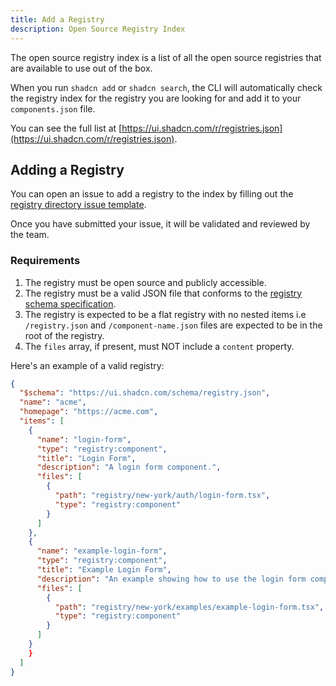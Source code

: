 ```yaml
---
title: Add a Registry
description: Open Source Registry Index
---
```


The open source registry index is a list of all the open source registries that are available to use out of the box.

When you run `shadcn add` or `shadcn search`, the CLI will automatically check the registry index for the registry you are looking for and add it to your `components.json` file.

You can see the full list at [https://ui.shadcn.com/r/registries.json](https://ui.shadcn.com/r/registries.json).

## Adding a Registry

You can open an issue to add a registry to the index by filling out the [registry directory issue template](https://github.com/jiaweing-ui/ui/issues/new?template=registry_directory.yml).

Once you have submitted your issue, it will be validated and reviewed by the team.

### Requirements

1. The registry must be open source and publicly accessible.
2. The registry must be a valid JSON file that conforms to the [registry schema specification](/docs/registry/registry-json).
3. The registry is expected to be a flat registry with no nested items i.e `/registry.json` and `/component-name.json` files are expected to be in the root of the registry.
4. The `files` array, if present, must NOT include a `content` property.

Here's an example of a valid registry:

```json title="registry.json" showLineNumbers
{
  "$schema": "https://ui.shadcn.com/schema/registry.json",
  "name": "acme",
  "homepage": "https://acme.com",
  "items": [
    {
      "name": "login-form",
      "type": "registry:component",
      "title": "Login Form",
      "description": "A login form component.",
      "files": [
        {
          "path": "registry/new-york/auth/login-form.tsx",
          "type": "registry:component"
        }
      ]
    },
    {
      "name": "example-login-form",
      "type": "registry:component",
      "title": "Example Login Form",
      "description": "An example showing how to use the login form component.",
      "files": [
        {
          "path": "registry/new-york/examples/example-login-form.tsx",
          "type": "registry:component"
        }
      ]
    }
    }
  ]
}
```
